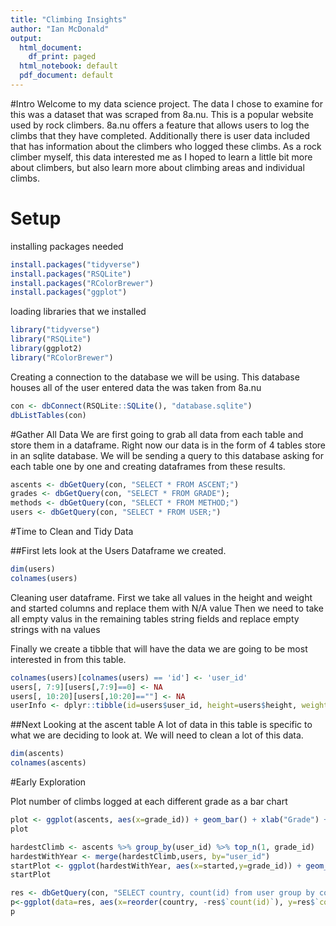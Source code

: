 ```yaml
---
title: "Climbing Insights"
author: "Ian McDonald"
output:
  html_document:
    df_print: paged
  html_notebook: default
  pdf_document: default
---
```

#Intro
Welcome to my data science project. The data I chose to examine for this was a dataset that was scraped from 8a.nu. This is a popular website used by rock climbers. 8a.nu offers a feature that allows users to log the climbs that they have completed. Additionally there is user data included that has information about the climbers who logged these climbs. As a rock climber myself, this data interested me as I hoped to learn a little bit more about climbers, but also learn more about climbing areas and individual climbs.

# Setup

installing packages needed
```r
install.packages("tidyverse")
install.packages("RSQLite")
install.packages("RColorBrewer")
install.packages("ggplot")
```

loading libraries that we installed
```r
library("tidyverse")
library("RSQLite")
library(ggplot2)
library("RColorBrewer")
```

Creating a connection to the database we will be using. This database houses all of the user entered data the was taken from 8a.nu
```r
con <- dbConnect(RSQLite::SQLite(), "database.sqlite")
dbListTables(con)
```

#Gather All Data
We are first going to grab all data from each table and store them in a dataframe.
Right now our data is in the form of 4 tables store in an sqlite database. We will be sending a query to this database asking for each table one by one and creating dataframes from these results.
```r

ascents <- dbGetQuery(con, "SELECT * FROM ASCENT;")
grades <- dbGetQuery(con, "SELECT * FROM GRADE");
methods <- dbGetQuery(con, "SELECT * FROM METHOD;")
users <- dbGetQuery(con, "SELECT * FROM USER;")

```

#Time to Clean and Tidy Data

##First lets look at the Users Dataframe we created.
```r
dim(users)
colnames(users)
```
Cleaning user dataframe.
First we take all values in the height and weight and started columns and replace them with N/A value
Then we need to take all empty valus in the remaining tables string fields and replace empty strings with na values

Finally we create a tibble that will have the data we are going to be most interested in from this table.
```r
colnames(users)[colnames(users) == 'id'] <- 'user_id'
users[, 7:9][users[,7:9]==0] <- NA
users[, 10:20][users[,10:20]==""] <- NA
userInfo <- dplyr::tibble(id=users$user_id, height=users$height, weight=users$weight, city=users$city, country=users$country, year_started=users$started, occupation=users$occupation, birthday=users$birth)
```

##Next Looking at the ascent table
A lot of data in this table is specific to what we are deciding to look at. We will need to clean a lot of this data.
```r
dim(ascents)
colnames(ascents)
```
#Early Exploration

Plot number of climbs logged at each different grade as a bar chart
```r
plot <- ggplot(ascents, aes(x=grade_id)) + geom_bar() + xlab("Grade") + ylab("Number of Logged Climbs")
plot
```

```r
hardestClimb <- ascents %>% group_by(user_id) %>% top_n(1, grade_id)
hardestWithYear <- merge(hardestClimb,users, by="user_id")
startPlot <- ggplot(hardestWithYear, aes(x=started,y=grade_id)) + geom_point() +  xlim(1950, 2019)
startPlot
```

```r
res <- dbGetQuery(con, "SELECT country, count(id) from user group by country order by count(id) desc limit 10;")
p<-ggplot(data=res, aes(x=reorder(country, -res$`count(id)`), y=res$`count(id)`)) + geom_bar(stat="identity") + xlab("Country of Residence") + ylab("Number of Climbers")
p
```
